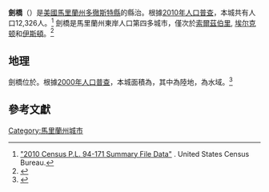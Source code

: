 {{Infobox settlement
|official_name            = 劍橋<br>City of Cambridge
|settlement_type          = [[美國行政區劃|城市]]
|nickname                 = 
|motto                    = 「生活，工作，放鬆...和愛它」<ref>{{cite web|url=http://www.choosecambridge.com/|title=City of Cambridge, Maryland|publisher=City of Cambridge, Maryland|accessdate=August 24, 2012|archive-date=2013-07-30|archive-url=https://web.archive.org/web/20130730110917/http://www.choosecambridge.com/|dead-url=yes}}</ref>

<!-- Images -->
|image_skyline            = 
|imagesize                = 
|image_caption            = 
|image_flag               = 
|image_seal               =

<!-- Maps -->
|image_map = Dorchester_County_Maryland_Incorporated_and_Unincorporated_areas_Cambridge_Highlighted.svg
|mapsize                  = 250x200px
|map_caption              = 劍橋在馬里蘭州中的位置
|image_map1               = 
|mapsize1                 = 
|map_caption1             =

<!-- Location -->
|coordinates_region       = US-MD
|subdivision_type         = 國家
|subdivision_name         = {{USA}}
|subdivision_type1        = 州
|subdivision_name1        = [[馬里蘭州|馬里蘭州]]
|subdivision_type2        = 縣
|subdivision_name2        = [[多徹斯特縣_(馬里蘭州)|多徹斯特縣]]
|government_footnotes     = 
|government_type          = 
|leader_title             = 
|leader_name              = 
|leader_title1            = 
|leader_name1             = 
|established_title        = 
|established_date         =

<!-- Area -->
|unit_pref                = Imperial
|area_footnotes           = <ref name ="Gazetteer files"/>
|area_magnitude           = 
|area_total_km2           = 32.74
|area_land_km2            = 26.78
|area_water_km2           = 5.96
|area_total_sq_mi         = 12.64
|area_land_sq_mi          = 10.34
|area_water_sq_mi         = 2.30

<!-- Population -->
|population_as_of         = [[2010年美國人口普查|2010年]]
|population_est           = 12503
|pop_est_as_of            = 2012<ref name="2012 Pop Estimate">{{cite web|title=Population Estimates|url=http://www.census.gov/popest/data/cities/totals/2012/SUB-EST2012.html|publisher=[[United_States_Census_Bureau|United States Census Bureau]]|accessdate=2013-06-26|archive-url=https://www.webcitation.org/6HQu4Spqa?url=http://www.census.gov/popest/data/cities/totals/2012/SUB-EST2012.html|archive-date=2013-06-17|dead-url=yes}}</ref>
|population_footnotes     = <ref name ="FactFinder">{{cite web|title=American FactFinder|url=http://factfinder2.census.gov/faces/nav/jsf/pages/index.xhtml|publisher=[[United_States_Census_Bureau|United States Census Bureau]]|accessdate=2013-01-25|archive-date=2012-02-17|archive-url=https://www.webcitation.org/65WtHj6J5?url=http://factfinder2.census.gov/faces/nav/jsf/pages/index.xhtml|dead-url=no}}</ref>
|population_total         = 12326
|population_density_km2   = 460.3
|population_density_sq_mi = 1192.1

<!-- General information -->
|timezone                 = [[北美東部時區|北美東部時區]]
|utc_offset               = -5
|timezone_DST             = 北美東部時區
|utc_offset_DST           = -4
|elevation_footnotes      = 
|elevation_m              = 6
|elevation_ft             = 20
|latd = 38 |latm = 33 |lats = 59 |latNS = N
|longd = 76 |longm = 4 |longs = 37 |longEW = W

<!-- Area/postal codes & others -->
|postal_code_type         =[[美國郵政編碼|ZIP代碼]]
|postal_code              = 21613
|area_code                = 410
|blank_name               = [[聯邦信息處理標準|FIPS代碼]]
|blank_info               = 24-12400
|blank1_name              = [[地名信息系統|GNIS代碼]]
|blank1_info              = 0589879
|website                  = [http://www.choosecambridge.com/ City of Cambridge, Maryland] 
|footnotes                = 
}}
'''劍橋'''（{{lang en|'''Cambridge'''}}）是[[美國|美國]][[馬里蘭州|馬里蘭州]][[多徹斯特縣_(馬里蘭州)|多徹斯特縣]]的縣治。{{GR|6}}根據[[美國2010年人口普查|2010年人口普查]]，本城共有人口12,326人。<ref>[http://www2.census.gov/census_2010/01-Redistricting_File--PL_94-171/California/ "2010 Census P.L. 94-171 Summary File Data"] {{Wayback|url=http://www2.census.gov/census_2010/01-Redistricting_File--PL_94-171/California/ |date=20130807061126 }}. United States Census Bureau.</ref> 劍橋是馬里蘭州東岸人口第四多城市，僅次於[[索爾茲伯里_(馬里蘭州)|索爾茲伯里]], [[埃尔克顿_(马里兰州)|埃尔克顿]]和[[伊斯頓_(馬里蘭州)|伊斯頓]]。<ref name="census.gov">{{cite web| url=http://factfinder2.census.gov| title=American Factfinder Geographic Comparison Table: Maryland| publisher=U.S. Census Bureau| accessdate=June 17, 2011| archive-date=2013-09-11| archive-url=https://web.archive.org/web/20130911234518/http://factfinder2.census.gov/| dead-url=no}}</ref>{{GR|6}}

==地理==
劍橋位於{{coord|38|33|59|N|76|4|37|W|type:city|display=inline,title}}。{{GR|1}}根據[[美國2000年人口普查|2000年人口普查]]，本城面積為{{convert|12.64|sqmi|sqkm|2}}，其中{{convert|10.34|sqmi|sqkm|2}}為陸地，{{convert|2.30|sqmi|sqkm|2}}為水域。<ref name ="Gazetteer files">{{cite web|title=US Gazetteer files 2010|url=http://www.census.gov/geo/www/gazetteer/files/Gaz_places_national.txt|publisher=[[United_States_Census_Bureau|United States Census Bureau]]|accessdate=2013-01-25|archive-url=https://web.archive.org/web/20110220065340/http://www.census.gov/geo/www/gazetteer/files/Gaz_places_national.txt|archive-date=2011-02-20|dead-url=yes}}</ref>

==參考文獻==
{{reflist|2}}

[[Category:馬里蘭州城市|Category:馬里蘭州城市]]